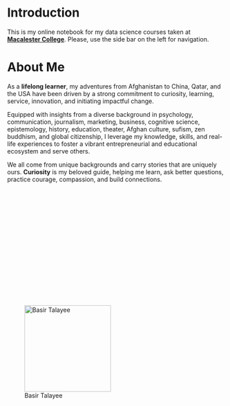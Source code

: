 # Introduction {.unnumbered}

This is my online notebook for my data science courses taken at [**Macalester College**](https://www.macalester.edu/).  Please, use the side bar on the left for navigation.


# About Me

As a **lifelong learner**, my adventures from Afghanistan to China, Qatar, and the USA have been driven by a strong commitment to curiosity, learning, service, innovation, and initiating impactful change.

Equipped with insights from a diverse background in psychology, communication, journalism, marketing, business, cognitive science, epistemology, history, education, theater, Afghan culture, sufism, zen buddhism, and global citizenship, I leverage my knowledge, skills, and real-life experiences to foster a vibrant entrepreneurial and educational ecosystem and serve others.

We all come from unique backgrounds and carry stories that are uniquely ours. **Curiosity** is my beloved guide, helping me learn, ask better questions, practice courage, compassion, and build connections.


\
\
\
\
\
\
\
\
\
\
\
\
\
\
\
<p style="text-align: right;">
![Basir Talayee](https://www.macalester.edu/entrepreneurship-and-innovation/wp-content/uploads/sites/507/2024/06/Basir-640x0-c-default.jpg){width=200px}
</p>



